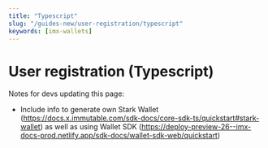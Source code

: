 ```yaml
---
title: "Typescript"
slug: "/guides-new/user-registration/typescript"
keywords: [imx-wallets]
---
```


# User registration (Typescript)

Notes for devs updating this page:
* Include info to generate own Stark Wallet (https://docs.x.immutable.com/sdk-docs/core-sdk-ts/quickstart#stark-wallet) as well as using Wallet SDK (https://deploy-preview-26--imx-docs-prod.netlify.app/sdk-docs/wallet-sdk-web/quickstart)